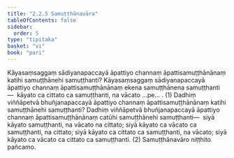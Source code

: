 ```yaml
---
title: "2.2.5 Samuṭṭhānavāra"
tableOfContents: false
sidebar:
  order: 5
type: "tipitaka"
basket: "vi"
book: "pari"
---
```



<DynamicBreadcrumb />

<Division number="253" book="pari" e="ch" v="5" p="153">

<Paragraph number="1061" book="pari">
Kāyasaṃsaggaṃ sādiyanapaccayā āpattiyo channaṃ āpattisamuṭṭhānānaṃ katihi samuṭṭhānehi samuṭṭhanti? Kāyasaṃsaggaṃ sādiyanapaccayā āpattiyo channaṃ āpattisamuṭṭhānānaṃ ekena samuṭṭhānena samuṭṭhanti—  kāyato ca cittato ca samuṭṭhanti, na vācato …pe… . (1)
</Paragraph>

<Paragraph number="1062" book="pari">
Dadhiṃ viññāpetvā bhuñjanapaccayā āpattiyo channaṃ āpattisamuṭṭhānānaṃ katihi samuṭṭhānehi samuṭṭhanti? Dadhiṃ viññāpetvā bhuñjanapaccayā āpattiyo channaṃ āpattisamuṭṭhānānaṃ catūhi samuṭṭhānehi samuṭṭhanti—  siyā kāyato samuṭṭhanti, na vācato na cittato; siyā kāyato ca vācato ca samuṭṭhanti, na cittato; siyā kāyato ca cittato ca samuṭṭhanti, na vācato; siyā kāyato ca vācato ca cittato ca samuṭṭhanti. (2)

</Paragraph>
</Division>

<Paragraph number="1063" type="center" book="pari">
Samuṭṭhānavāro niṭṭhito pañcamo.
</Paragraph>